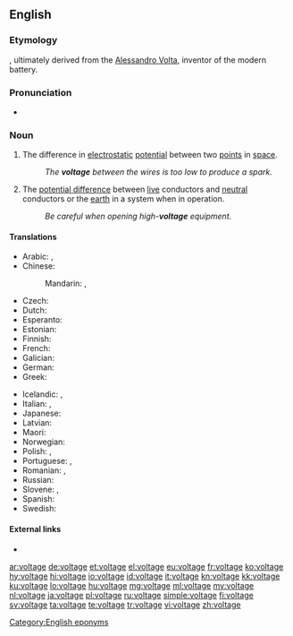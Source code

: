 ==English==

===Etymology===
{{suffix|volt|age}}, ultimately derived from the [[w:Alessandro Volta|Alessandro Volta]], inventor of the modern battery.

===Pronunciation===
* {{a|US}} {{IPA|/voʊltɪdʒ/|lang=en}}

===Noun===
{{en-noun}}

# {{context|physics|lang=en}} The difference in [[electrostatic]] [[potential]] between two [[point]]s in [[space]].
#: ''The '''voltage''' between the wires is too low to produce a spark.''
# The [[potential difference]] between [[live]] conductors and [[neutral]] conductors or the [[earth]] in a system when in operation.
#: ''Be careful when opening high-'''voltage''' equipment.''

====Translations====
{{trans-top|amount of electrostatic potential}}
* Arabic: {{t|ar|جُهْد|m}}, {{t|ar|فُولْتِيَّة|f|tr=fultiyya}}
* Chinese:
*: Mandarin: {{t+|cmn|電壓|sc=Hani}}, {{t+|cmn|电压|tr=diànyā|sc=Hani}}
* Czech: {{t+|cs|napětí|n}}
* Dutch: {{t+|nl|spanning}}
* Esperanto: {{t|eo|tensio}}
* Estonian: {{t+|et|pinge}}
* Finnish: {{t+|fi|jännite}}
* French: {{t+|fr|tension|f}}
* Galician: {{t+|gl|voltaxe|f}}
* German: {{t+|de|Spannung|f}}
* Greek: {{t+|el|τάση|f}}
{{trans-mid}}
* Icelandic: {{t|is|rafspenna|f}}, {{t+|is|spenna|f}}
* Italian: {{t|it|voltaggio|m}}, {{t+|it|tensione|f}}
* Japanese: {{t+|ja|電圧|tr=でんあつ, den'atsu}}
* Latvian: {{t|lv|spriegums|m}}
* Maori: {{t|mi|ngaohiko}}
* Norwegian: {{t+|no|spenning|m}}
* Polish: {{t+|pl|napięcie|n}}, {{t|pl|woltaż|m}}
* Portuguese: {{t+|pt|tensão|f}}, {{t+|pt|voltagem|f}}
* Romanian: {{t+|ro|tensiune|f}}, {{t+|ro|voltaj|n}}
* Russian: {{t+|ru|напряже́ние|n}}
* Slovene: {{t|sl|napetost|f}}, {{t|sl|voltaža|f}}
* Spanish: {{t+|es|voltaje|m}}
* Swedish: {{t+|sv|spänning|c}}
{{trans-bottom}}

====External links====
* {{pedialite}}

[[Category:English eponyms]]

[[ar:voltage]]
[[de:voltage]]
[[et:voltage]]
[[el:voltage]]
[[eu:voltage]]
[[fr:voltage]]
[[ko:voltage]]
[[hy:voltage]]
[[hi:voltage]]
[[io:voltage]]
[[id:voltage]]
[[it:voltage]]
[[kn:voltage]]
[[kk:voltage]]
[[ku:voltage]]
[[lo:voltage]]
[[hu:voltage]]
[[mg:voltage]]
[[ml:voltage]]
[[my:voltage]]
[[nl:voltage]]
[[ja:voltage]]
[[pl:voltage]]
[[ru:voltage]]
[[simple:voltage]]
[[fi:voltage]]
[[sv:voltage]]
[[ta:voltage]]
[[te:voltage]]
[[tr:voltage]]
[[vi:voltage]]
[[zh:voltage]]